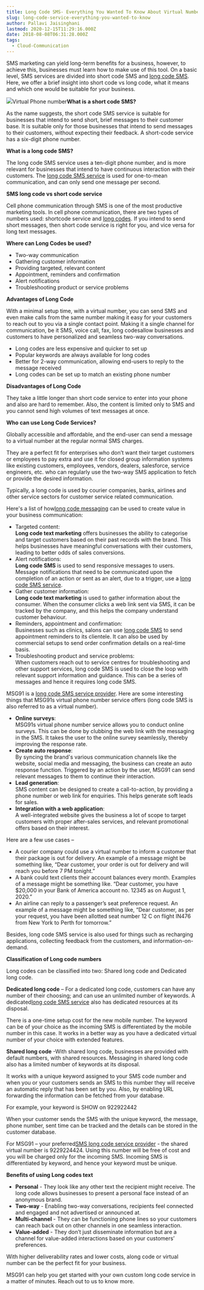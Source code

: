 ```yaml
---
title: Long Code SMS- Everything You Wanted To Know About Virtual Number
slug: long-code-service-everything-you-wanted-to-know
author: Pallavi Jaisinghani
lastmod: 2020-12-15T11:29:16.000Z
date: 2018-08-08T06:31:28.000Z
tags:
  - Cloud-Communication
---
```


SMS marketing can yield long-term benefits for a business, however, to achieve this, businesses must learn how to make use of this tool. On a basic level, SMS services are divided into short code SMS and [long code SMS](https://msg91.com/in/virtual-number/). Here, we offer a brief insight into short code vs long code, what it means and which one would be suitable for your business.  


![](https://images-msg91.s3.ap-south-1.amazonaws.com/2020/12/3648.jpg)Virtual Phone number**What is a short code SMS?**

As the name suggests, the short code SMS service is suitable for businesses that intend to send short, brief messages to their customer base. It is suitable only for those businesses that intend to send messages to their customers, without expecting their feedback. A short-code service has a six-digit phone number.  


**What is a long code SMS?**

The long code SMS service uses a ten-digit phone number, and is more relevant for businesses that intend to have continuous interaction with their customers. The [long code SMS service](https://msg91.com/in/transactional-sms/) is used for one-to-mean communication, and can only send one message per second.  


**SMS long code vs short code service**

Cell phone communication through SMS is one of the most productive marketing tools. In cell phone communication, there are two types of numbers used: shortcode service and [long codes](https://msg91.com/in/virtual-number/). If you intend to send short messages, then short code service is right for you, and vice versa for long text messages.

**Where can Long Codes be used?**

* Two-way communication
* Gathering customer information
* Providing targeted, relevant content
* Appointment, reminders and confirmation
* Alert notifications
* Troubleshooting product or service problems

**Advantages of Long Code**

With a minimal setup time, with a virtual number, you can send SMS and even make calls from the same number making it easy for your customers to reach out to you via a single contact point. Making it a single channel for communication, be it SMS, voice call, fax, long codesallow businesses and customers to have personalized and seamless two-way conversations.

* Long codes are less expensive and quicker to set up
* Popular keywords are always available for long codes
* Better for 2-way communication, allowing end-users to reply to the message received
* Long codes can be set up to match an existing phone number

**Disadvantages of Long Code**

They take a little longer than short code service to enter into your phone and also are hard to remember. Also, the content is limited only to SMS and you cannot send high volumes of text messages at once.

**Who can use Long Code Services?**

Globally accessible and affordable, and the end-user can send a message to a virtual number at the regular normal SMS charges.

They are a perfect fit for enterprises who don’t want their target customers or employees to pay extra and use it for closed group information systems like existing customers, employees, vendors, dealers, salesforce, service engineers, etc. who can regularly use the two-way SMS application to fetch or provide the desired information.

Typically, a long code is used by courier companies, banks, airlines and other service sectors for customer service related communication.

Here's a list of how[long code messaging](https://msg91.com/in/virtual-number/) can be used to create value in your business communication:

* Targeted content:   
**Long code text marketing** offers businesses the ability to categorise and target customers based on their past records with the brand. This helps businesses have meaningful conversations with their customers, leading to better odds of sales conversions.
* Alert notifications:  
**Long code SMS** is used to send responsive messages to users. Message notifications that need to be communicated upon the completion of an action or sent as an alert, due to a trigger, use a [long code SMS service](https://msg91.com/in/transactional-sms/).
* Gather customer information:   
**Long code text marketing** is used to gather information about the consumer. When the consumer clicks a web link sent via SMS, it can be tracked by the company, and this helps the company understand customer behaviour.
* Reminders, appointment and confirmation:   
Businesses such as clinics, salons can use [long code SMS](https://msg91.com/in/transactional-sms/) to send appointment reminders to its clientele. It can also be used by commercial setups to send order confirmation details on a real-time basis.
* Troubleshooting product and service problems:   
When customers reach out to service centres for troubleshooting and other support services, long code SMS is used to close the loop with relevant support information and guidance. This can be a series of messages and hence it requires long code SMS.

MSG91 is a [long code SMS service provider](https://msg91.com/in/). Here are some interesting things that MSG91s virtual phone number service offers (long code SMS is also referred to as a virtual number).  
  


* **Online surveys**:   
MSG91s virtual phone number service allows you to conduct online surveys. This can be done by clubbing the web link with the messaging in the SMS. It takes the user to the online survey seamlessly, thereby improving the response rate.
* **Create auto response**:   
By syncing the brand's various communication channels like the website, social media and messaging, the business can create an auto response function. Triggered by an action by the user, MSG91 can send relevant messages to them to continue their interaction.
* **Lead generation**:   
SMS content can be designed to create a call-to-action, by providing a phone number or web link for enquiries. This helps generate soft leads for sales.
* **Integration with a web application**:   
A well-integrated website gives the business a lot of scope to target customers with proper after-sales services, and relevant promotional offers based on their interest.

Here are a few use cases –

* A courier company could use a virtual number to inform a customer that their package is out for delivery. An example of a message might be something like, “Dear customer, your order is out for delivery and will reach you before 7 PM tonight.”
* A bank could text clients their account balances every month. Examples of a message might be something like. “Dear customer, you have $20,000 in your Bank of America account no. 12345 as on August 1, 2020.”
* An airline can reply to a passenger’s seat preference request. An example of a message might be something like, “Dear customer, as per your request, you have been allotted seat number 12 C on flight IN476 from New York to Perth for tomorrow.”

Besides, long code SMS service is also used for things such as recharging applications, collecting feedback from the customers, and information-on-demand.

**Classification of Long code numbers**

Long codes can be classified into two: Shared long code and Dedicated long code.

**Dedicated long code** – For a dedicated long code, customers can have any number of their choosing; and can use an unlimited number of keywords. A dedicated[long code SMS service](https://msg91.com/virtual-number/) also has dedicated resources at its disposal.

There is a one-time setup cost for the new mobile number. The keyword can be of your choice as the incoming SMS is differentiated by the mobile number in this case. It works in a better way as you have a dedicated virtual number of your choice with extended features.

**Shared long code** -With shared long code, businesses are provided with default numbers, with shared resources. Messaging in shared long code also has a limited number of keywords at its disposal.

It works with a unique keyword assigned to your SMS code number and when you or your customers sends an SMS to this number they will receive an automatic reply that has been set by you. Also, by enabling URL forwarding the information can be fetched from your database.

For example, your keyword is SHOW on 922922442

When your customer sends the SMS with the unique keyword, the message, phone number, sent time can be tracked and the details can be stored in the customer database.

For MSG91 – your preferred[SMS long code service provider](https://msg91.com/in/) - the shared virtual number is 9229224424. Using this number will be free of cost and you will be charged only for the incoming SMS. Incoming SMS is differentiated by keyword, and hence your keyword must be unique.

**Benefits of using Long codes text**

* **Personal** - They look like any other text the recipient might receive. The long code allows businesses to present a personal face instead of an anonymous brand.
* **Two-way** - Enabling two-way conversations, recipients feel connected and engaged and not advertised or announced at.
* **Multi-channel** - They can be functioning phone lines so your customers can reach back out on other channels in one seamless interaction.
* **Value-added** - They don’t just disseminate information but are a channel for value-added interactions based on your customers’ preferences.

With higher deliverability rates and lower costs, along code or virtual number can be the perfect fit for your business.

MSG91 can help you get started with your own custom long code service in a matter of minutes. Reach out to us to know more.

